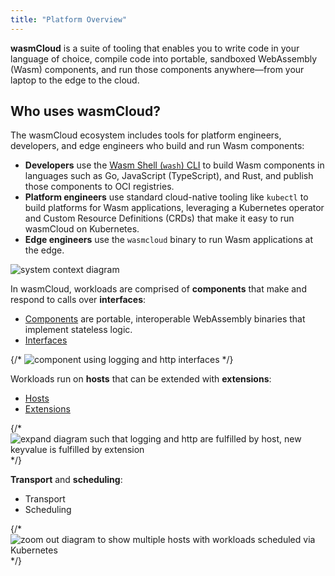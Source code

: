 ```yaml
---
title: "Platform Overview"
---
```


**wasmCloud** is a suite of tooling that enables you to write code in your language of choice, compile code into portable, sandboxed WebAssembly (Wasm) components, and run those components anywhere&mdash;from your laptop to the edge to the cloud.

## Who uses wasmCloud?

The wasmCloud ecosystem includes tools for platform engineers, developers, and edge engineers who build and run Wasm components:

* **Developers** use the [Wasm Shell (`wash`) CLI](../wash/get-started.mdx) to build Wasm components in languages such as Go, JavaScript (TypeScript), and Rust, and publish those components to OCI registries.
* **Platform engineers** use standard cloud-native tooling like `kubectl` to build platforms for Wasm applications, leveraging a Kubernetes operator and Custom Resource Definitions (CRDs) that make it easy to run wasmCloud on Kubernetes. 
* **Edge engineers** use the `wasmcloud` binary to run Wasm applications at the edge.

![system context diagram](../images/wasmcloud-stack.png)

In wasmCloud, workloads are comprised of **components** that make and respond to calls over **interfaces**:

* [Components](./components.mdx) are portable, interoperable WebAssembly binaries that implement stateless logic.
* [Interfaces](./interfaces.mdx)

{/* ![component using logging and http interfaces]() */}

Workloads run on **hosts** that can be extended with **extensions**:

* [Hosts](./hosts.mdx) 
* [Extensions](./extensions.mdx) 

{/* ![expand diagram such that logging and http are fulfilled by host, new keyvalue is fulfilled by extension]() */}

**Transport** and **scheduling**:

* Transport
* Scheduling

{/* ![zoom out diagram to show multiple hosts with workloads scheduled via Kubernetes]() */}